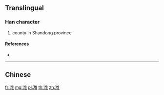 {{also|濰}}
==Translingual==

===Han character===
{{Han char|rn=85|rad=水|as=11|sn=14|four=|canj=EVMG}}

# county in Shandong province

====References====
* {{Han ref|kx=0648.281|hdz=31734.040|uh=6F4D|ud=28493}}

----

==Chinese==
{{zh-see|濰}}

[[fr:潍]]
[[mg:潍]]
[[pl:潍]]
[[th:潍]]
[[zh:潍]]
